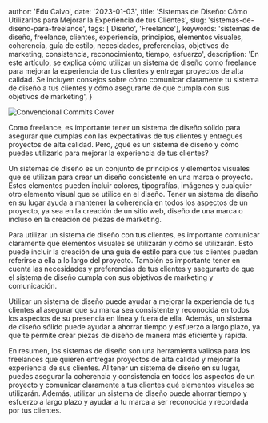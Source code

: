 

  author: 'Edu Calvo',
  date: '2023-01-03',
  title:
    'Sistemas de Diseño: Cómo Utilizarlos para Mejorar la Experiencia de tus Clientes',
  slug: 'sistemas-de-diseno-para-freelance',
  tags: ['Diseño', 'Freelance'],
  keywords:
    'sistemas de diseño, freelance, clientes, experiencia, principios, elementos visuales, coherencia, guía de estilo, necesidades, preferencias, objetivos de marketing, consistencia, reconocimiento, tiempo, esfuerzo',
  description:
    'En este artículo, se explica cómo utilizar un sistema de diseño como freelance para mejorar la experiencia de tus clientes y entregar proyectos de alta calidad. Se incluyen consejos sobre cómo comunicar claramente tu sistema de diseño a tus clientes y cómo asegurarte de que cumpla con sus objetivos de marketing',
}


<Image
  className="w-full rounded-md"
  src={coverImg}
  alt="Convencional Commits Cover"
  placeholder="blur"
  priority
/>

Como freelance, es importante tener un sistema de diseño sólido para asegurar que cumplas con las expectativas de tus clientes y entregues proyectos de alta calidad. Pero, ¿qué es un sistema de diseño y cómo puedes utilizarlo para mejorar la experiencia de tus clientes?

Un sistemas de diseño es un conjunto de principios y elementos visuales que se utilizan para crear un diseño consistente en una marca o proyecto. Estos elementos pueden incluir colores, tipografías, imágenes y cualquier otro elemento visual que se utilice en el diseño. Tener un sistema de diseño en su lugar ayuda a mantener la coherencia en todos los aspectos de un proyecto, ya sea en la creación de un sitio web, diseño de una marca o incluso en la creación de piezas de marketing.

Para utilizar un sistema de diseño con tus clientes, es importante comunicar claramente qué elementos visuales se utilizarán y cómo se utilizarán. Esto puede incluir la creación de una guía de estilo para que tus clientes puedan referirse a ella a lo largo del proyecto. También es importante tener en cuenta las necesidades y preferencias de tus clientes y asegurarte de que el sistema de diseño cumpla con sus objetivos de marketing y comunicación.

Utilizar un sistema de diseño puede ayudar a mejorar la experiencia de tus clientes al asegurar que su marca sea consistente y reconocida en todos los aspectos de su presencia en línea y fuera de ella. Además, un sistema de diseño sólido puede ayudar a ahorrar tiempo y esfuerzo a largo plazo, ya que te permite crear piezas de diseño de manera más eficiente y rápida.

En resumen, los sistemas de diseño son una herramienta valiosa para los freelances que quieren entregar proyectos de alta calidad y mejorar la experiencia de sus clientes. Al tener un sistema de diseño en su lugar, puedes asegurar la coherencia y consistencia en todos los aspectos de un proyecto y comunicar claramente a tus clientes qué elementos visuales se utilizarán. Además, utilizar un sistema de diseño puede ahorrar tiempo y esfuerzo a largo plazo y ayudar a tu marca a ser reconocida y recordada por tus clientes.

